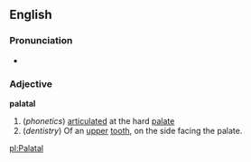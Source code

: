 ==English==
===Pronunciation===
*{{IPA|/ˈpæləɾl̩/}}
===Adjective===
'''palatal'''

#(''phonetics'') [[articulate]]d at the hard [[palate]]
#(''dentistry'') Of an [[upper]] [[tooth]], on the side facing the palate.

[[pl:Palatal]]